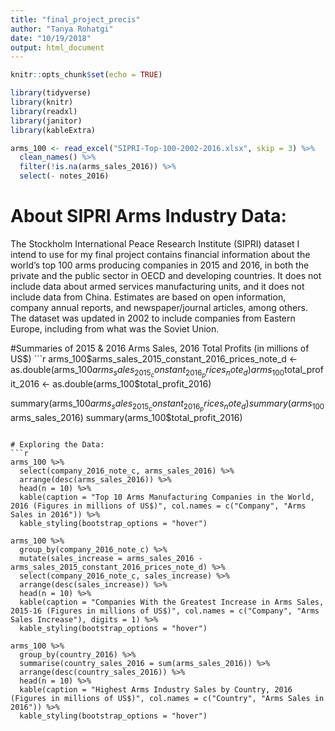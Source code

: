 ```yaml
---
title: "final_project_precis"
author: "Tanya Rohatgi"
date: "10/19/2018"
output: html_document
---
```


```r
knitr::opts_chunk$set(echo = TRUE)

library(tidyverse)
library(knitr)
library(readxl)
library(janitor)
library(kableExtra)

arms_100 <- read_excel("SIPRI-Top-100-2002-2016.xlsx", skip = 3) %>%
  clean_names() %>%
  filter(!is.na(arms_sales_2016)) %>%
  select(- notes_2016)
```


# About SIPRI Arms Industry Data:

The Stockholm International Peace Research Institute (SIPRI) dataset I intend to use for my final project contains financial information about the world's top 100 arms producing companies in 2015 and 2016, in both the private and the public sector in OECD and developing countries. It does not include data about armed services manufacturing units, and it does not include data from China. Estimates are based on open information, company annual reports, and newspaper/journal articles, among others. The dataset was updated in 2002 to include companies from Eastern Europe, including from what was the Soviet Union.

#Summaries of 2015 & 2016 Arms Sales, 2016 Total Profits (in millions of US$)
```r
arms_100$arms_sales_2015_constant_2016_prices_note_d <- as.double(arms_100$arms_sales_2015_constant_2016_prices_note_d)
arms_100$total_profit_2016 <- as.double(arms_100$total_profit_2016)

summary(arms_100$arms_sales_2015_constant_2016_prices_note_d)
summary(arms_100$arms_sales_2016)
summary(arms_100$total_profit_2016)
```

# Exploring the Data:
```r
arms_100 %>%
  select(company_2016_note_c, arms_sales_2016) %>%
  arrange(desc(arms_sales_2016)) %>%
  head(n = 10) %>%
  kable(caption = "Top 10 Arms Manufacturing Companies in the World, 2016 (Figures in millions of US$)", col.names = c("Company", "Arms Sales in 2016")) %>%
  kable_styling(bootstrap_options = "hover")

arms_100 %>%
  group_by(company_2016_note_c) %>%
  mutate(sales_increase = arms_sales_2016 - arms_sales_2015_constant_2016_prices_note_d) %>%
  select(company_2016_note_c, sales_increase) %>%
  arrange(desc(sales_increase)) %>%
  head(n = 10) %>%
  kable(caption = "Companies With the Greatest Increase in Arms Sales, 2015-16 (Figures in millions of US$)", col.names = c("Company", "Arms Sales Increase"), digits = 1) %>%
  kable_styling(bootstrap_options = "hover")

arms_100 %>%
  group_by(country_2016) %>%
  summarise(country_sales_2016 = sum(arms_sales_2016)) %>%
  arrange(desc(country_sales_2016)) %>%
  head(n = 10) %>%
  kable(caption = "Highest Arms Industry Sales by Country, 2016 (Figures in millions of US$)", col.names = c("Country", "Arms Sales in 2016")) %>%
  kable_styling(bootstrap_options = "hover")
```

